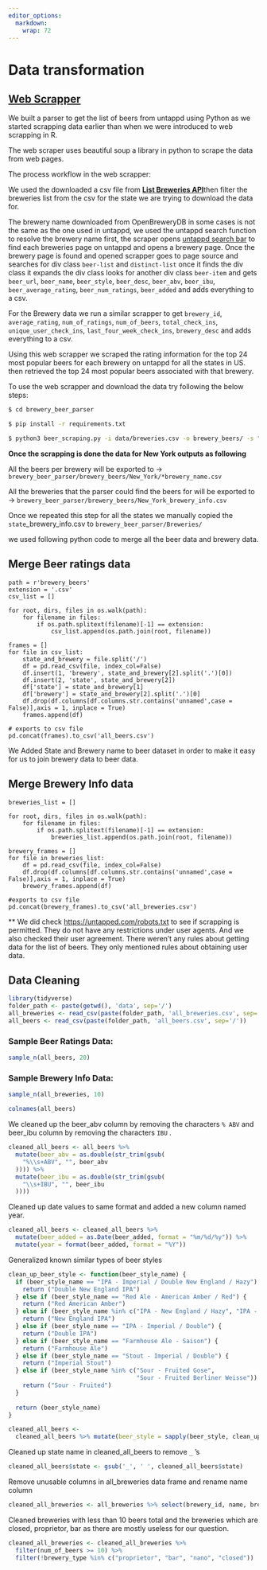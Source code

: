 ```yaml
---
editor_options: 
  markdown: 
    wrap: 72
---
```


# Data transformation

## [Web Scrapper](https://github.com/kkcp-dsi/CraftBeerRatingsAnalysis/blob/main/brewery_beer_parser/beer_scraping.py)

We built a parser to get the list of beers from untappd using Python as
we started scrapping data earlier than when we were introduced to web
scrapping in R.

The web scraper uses beautiful soup a library in python to scrape the
data from web pages.

The process workflow in the web scrapper:

We used the downloaded a csv file from [**List Breweries
API**](https://www.openbrewerydb.org/documentation/01-listbreweries)then
filter the breweries list from the csv for the state we are trying to
download the data for.

The brewery name downloaded from OpenBreweryDB in some cases is not the
same as the one used in untappd, we used the untappd search function to
resolve the brewery name first, the scraper opens [untappd search
bar](https://untappd.com/search?q=) to find each breweries page on
untappd and opens a brewery page. Once the brewery page is found and
opened scrapper goes to page source and searches for div class
`beer-list` and `distinct-list` once it finds the div class it expands
the div class looks for another div class `beer-item` and gets
`beer_url`, `beer_name`, `beer_style`, `beer_desc`, `beer_abv`,
`beer_ibu`, `beer_average_rating`, `beer_num_ratings`, `beer_added` and
adds everything to a csv.

For the Brewery data we run a similar scrapper to get `brewery_id`,
`average_rating`, `num_of_ratings`, `num_of_beers`, `total_check_ins`,
`unique_user_check_ins`, `last_four_week_check_ins`, `brewery_desc` and
adds everything to a csv.

Using this web scrapper we scraped the rating information for the top 24
most popular beers for each brewery on untappd for all the states in US.
then retrieved the top 24 most popular beers associated with that
brewery.

To use the web scrapper and download the data try following the below
steps:

``` .bash
$ cd brewery_beer_parser

$ pip install -r requirements.txt

$ python3 beer_scraping.py -i data/breweries.csv -o brewery_beers/ -s "New York"
```

**Once the scrapping is done the data for New York outputs as
following**

All the beers per brewery will be exported to -\>
`brewery_beer_parser/brewery_beers/New_York/*brewery_name.csv`

All the breweries that the parser could find the beers for will be
exported to -\>
`brewery_beer_parser/brewery_beers/New_York_brewery_info.csv`

Once we repeated this step for all the states we manually copied the
`state`\_brewery_info.csv to `brewery_beer_parser/Breweries/`

we used following python code to merge all the beer data and brewery
data.

## Merge Beer ratings data

``` .python
path = r'brewery_beers'
extension = '.csv'
csv_list = []
       
for root, dirs, files in os.walk(path):
    for filename in files:
        if os.path.splitext(filename)[-1] == extension:
            csv_list.append(os.path.join(root, filename))

frames = []
for file in csv_list:
    state_and_brewery = file.split('/')
    df = pd.read_csv(file, index_col=False)
    df.insert(1, 'brewery', state_and_brewery[2].split('.')[0])
    df.insert(2, 'state', state_and_brewery[2])
    df['state'] = state_and_brewery[1]
    df['brewery'] = state_and_brewery[2].split('.')[0]
    df.drop(df.columns[df.columns.str.contains('unnamed',case = False)],axis = 1, inplace = True)
    frames.append(df)

# exports to csv file
pd.concat(frames).to_csv('all_beers.csv')
```

We Added State and Brewery name to beer dataset in order to make it easy
for us to join brewery data to beer data.

## Merge Brewery Info data

``` .python
breweries_list = []
       
for root, dirs, files in os.walk(path):
    for filename in files:
        if os.path.splitext(filename)[-1] == extension:
            breweries_list.append(os.path.join(root, filename))

brewery_frames = []
for file in breweries_list:
    df = pd.read_csv(file, index_col=False)
    df.drop(df.columns[df.columns.str.contains('unnamed',case = False)],axis = 1, inplace = True)
    brewery_frames.append(df)

#exports to csv file    
pd.concat(brewery_frames).to_csv('all_breweries.csv')
```

\*\* We did check <https://untapped.com/robots.txt> to see if scrapping
is permitted. They do not have any restrictions under user agents. And
we also checked their user agreement. There weren't any rules about
getting data for the list of beers. They only mentioned rules about
obtaining user data.

## Data Cleaning

```r
library(tidyverse)
folder_path <- paste(getwd(), 'data', sep='/')
all_breweries <- read_csv(paste(folder_path, 'all_breweries.csv', sep='/'))
all_beers <- read_csv(paste(folder_path, 'all_beers.csv', sep='/'))
```

### Sample Beer Ratings Data:

```r
sample_n(all_beers, 20)
```

### Sample Brewery Info Data:

```r
sample_n(all_breweries, 10)
```

```r
colnames(all_beers)
```

We cleaned up the beer_abv column by removing the characters `% ABV` and
beer_ibu column by removing the characters `IBU` .

```r
cleaned_all_beers <- all_beers %>%
  mutate(beer_abv = as.double(str_trim(gsub(
    "%\\s+ABV", "", beer_abv
  )))) %>%
  mutate(beer_ibu = as.double(str_trim(gsub(
    "\\s+IBU", "", beer_ibu
  ))))
```

Cleaned up date values to same format and added a new column named year.

```r
cleaned_all_beers <- cleaned_all_beers %>%
  mutate(beer_added = as.Date(beer_added, format = "%m/%d/%y")) %>%
  mutate(year = format(beer_added, format = "%Y"))
```

Generalized known similar types of beer styles

```r
clean_up_beer_style <- function(beer_style_name) {
  if (beer_style_name == "IPA - Imperial / Double New England / Hazy") {
    return ("Double New England IPA")
  } else if (beer_style_name == "Red Ale - American Amber / Red") {
    return ("Red American Amber")
  } else if (beer_style_name %in% c("IPA - New England / Hazy", "IPA - New England")) {
    return ("New England IPA")
  } else if (beer_style_name == "IPA - Imperial / Double") {
    return ("Double IPA")
  } else if (beer_style_name == "Farmhouse Ale - Saison") {
    return ("Farmhouse Ale")
  } else if (beer_style_name == "Stout - Imperial / Double") {
    return ("Imperial Stout")
  } else if (beer_style_name %in% c("Sour - Fruited Gose",
                                    "Sour - Fruited Berliner Weisse")) {
    return ("Sour - Fruited")
  }
  
  return (beer_style_name)
}

cleaned_all_beers <-
  cleaned_all_beers %>% mutate(beer_style = sapply(beer_style, clean_up_beer_style))

```

Cleaned up state name in cleaned_all_beers to remove `_` 's

```r
cleaned_all_beers$state <- gsub('_', ' ', cleaned_all_beers$state)
```

Remove unusable columns in all_breweries data frame and rename name
column

```r
cleaned_all_breweries <- all_breweries %>% select(brewery_id, name, brewery_type, city, state, longitude, latitude, average_rating, num_of_ratings, num_of_beers, total_check_ins, unique_user_check_ins, brewery) %>% rename(brewery_name = name)
```

Cleaned breweries with less than 10 beers total and the breweries which
are closed, proprietor, bar as there are mostly useless for our
question.

```r
cleaned_all_breweries <- cleaned_all_breweries %>%
  filter(num_of_beers >= 10) %>%
  filter(!brewery_type %in% c("proprietor", "bar", "nano", "closed"))
```
